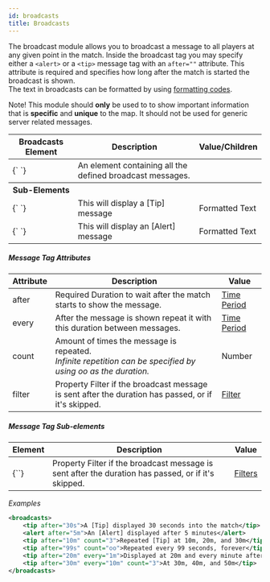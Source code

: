```yaml
---
id: broadcasts
title: Broadcasts
---
```


The broadcast module allows you to broadcast a message to all players at any given point in the match.
Inside the broadcast tag you may specify either a `<alert>` or a `<tip>` message tag with an `after=""` attribute. This attribute is required and specifies how long after the match is started the broadcast is shown. <br/>
The text in broadcasts can be formatted by using [formatting codes](/docs/reference/misc/formatting).

<span className="badge badge--warning">Note!</span> This module should **only** be
used to to show important information that is **specific** and **unique** to the
map. It should not be used for generic server related messages.

<div className="table-container">
  <table>
    <thead>
      <tr>
        <th>Broadcasts Element</th>
        <th>Description</th>
        <th>Value/Children</th>
      </tr>
    </thead>
    <tbody>
      <tr>
        <td>
          <label>{`<broadcasts> </broadcasts>`}</label>
        </td>
        <td>An element containing all the defined broadcast messages.</td>
        <td></td>
      </tr>
      <tr>
        <th>Sub-Elements</th>
        <th />
        <th />
      </tr>
      <tr>
        <td>
          <label>{`<tip> </tip>`}</label>
        </td>
        <td>This will display a [Tip] message</td>
        <td>
          <span className="badge badge--primary">Formatted Text</span>
        </td>
      </tr>
      <tr>
        <td>
          <label>{`<alert> </alert>`}</label>
        </td>
        <td>This will display an [Alert] message</td>
        <td>
          <span className="badge badge--primary">Formatted Text</span>
        </td>
      </tr>
    </tbody>
  </table>
</div>

##### Message Tag Attributes

<div className="table-container">
  <table>
    <thead>
      <tr>
        <th>Attribute</th>
        <th>Description</th>
        <th>Value</th>
      </tr>
    </thead>
    <tbody>
      <tr>
        <td>
          <label>after</label>
        </td>
        <td>
          <span className="badge badge--danger">Required</span>
          Duration to wait after the match starts to show the message.
        </td>
        <td>
          <a href="/docs/reference/misc/time-periods">Time Period</a>
        </td>
      </tr>
      <tr>
        <td>
          <label>every</label>
        </td>
        <td>
          After the message is shown repeat it with this duration between
          messages.
        </td>
        <td>
          <a href="/docs/reference/misc/time-periods">Time Period</a>
        </td>
      </tr>
      <tr>
        <td>
          <label>count</label>
        </td>
        <td>
          Amount of times the message is repeated.
          <br />
          <i>
            Infinite repetition can be specified by using <label>oo</label> as
            the duration.
          </i>
        </td>
        <td>
          <span className="badge badge--primary">Number</span>
        </td>
      </tr>
      <tr>
        <td>
          <label>filter</label>
        </td>
        <td>
          <span
            className="badge badge--secondary"
            title="Can be either this attribute or a sub-element."
          >
            Property
          </span>
          Filter if the broadcast message is sent after the duration has passed,
          or if it's skipped.
        </td>
        <td>
          <a href="/docs/modules/mechanics/filters">Filter</a>
        </td>
      </tr>
    </tbody>
  </table>
</div>

##### Message Tag Sub-elements

<div className="table-container">
  <table>
    <thead>
      <tr>
        <th>Element</th>
        <th>Description</th>
        <th>Value</th>
      </tr>
    </thead>
    <tbody>
      <tr>
        <td>
          <label>{`<filter>`}</label>
        </td>
        <td>
          <span
            className="badge badge--secondary"
            title="Can be this sub-element or an attribute."
          >
            Property
          </span>
          Filter if the broadcast message is sent after the duration has passed,
          or if it's skipped.
        </td>
        <td>
          <a href="/docs/modules/mechanics/filters">Filters</a>
        </td>
      </tr>
    </tbody>
  </table>
</div>

_Examples_

```xml
<broadcasts>
    <tip after="30s">A [Tip] displayed 30 seconds into the match</tip>
    <alert after="5m">An [Alert] displayed after 5 minutes</alert>
    <tip after="10m" count="3">Repeated [Tip] at 10m, 20m, and 30m</tip>
    <tip after="99s" count="oo">Repeated every 99 seconds, forever</tip>
    <tip after="20m" every="1m">Displayed at 20m and every minute after that</tip>
    <tip after="30m" every="10m" count="3">At 30m, 40m, and 50m</tip>
</broadcasts>
```
